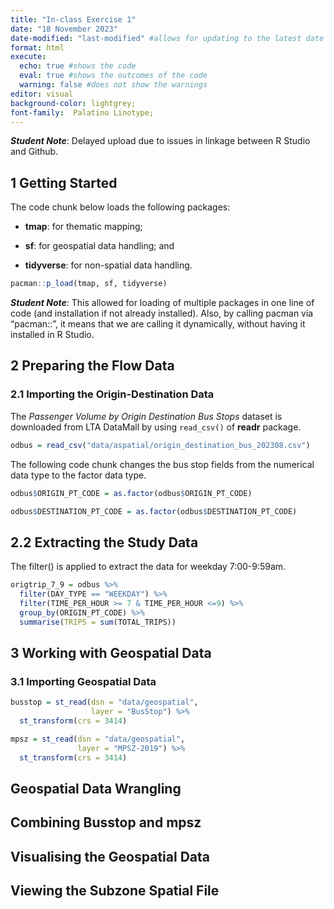 ```yaml
---
title: "In-class Exercise 1"
date: "18 November 2023"
date-modified: "last-modified" #allows for updating to the latest date
format: html
execute: 
  echo: true #shows the code
  eval: true #shows the outcomes of the code
  warning: false #does not show the warnings
editor: visual
background-color: lightgrey;
font-family:  Palatino Linotype;
---
```


***Student Note***: Delayed upload due to issues in linkage between R Studio and Github.

## 1 Getting Started

The code chunk below loads the following packages:

-   **tmap**: for thematic mapping;

-   **sf**: for geospatial data handling; and

-   **tidyverse**: for non-spatial data handling.

```r
pacman::p_load(tmap, sf, tidyverse)
```

***Student Note***: This allowed for loading of multiple packages in one line of code (and installation if not already installed). Also, by calling pacman via "pacman::", it means that we are calling it dynamically, without having it installed in R Studio.

## 2 Preparing the Flow Data

### 2.1 Importing the Origin-Destination Data

The *Passenger Volume by Origin Destination Bus Stops* dataset is downloaded from LTA DataMall by using `read_csv()` of **readr** package.

```r
odbus = read_csv("data/aspatial/origin_destination_bus_202308.csv")
```

The following code chunk changes the bus stop fields from the numerical data type to the factor data type.

```r
odbus$ORIGIN_PT_CODE = as.factor(odbus$ORIGIN_PT_CODE)

odbus$DESTINATION_PT_CODE = as.factor(odbus$DESTINATION_PT_CODE)
```

## 2.2 Extracting the Study Data

The filter() is applied to extract the data for weekday 7:00-9:59am.

```r
origtrip_7_9 = odbus %>%
  filter(DAY_TYPE == "WEEKDAY") %>%
  filter(TIME_PER_HOUR >= 7 & TIME_PER_HOUR <=9) %>%
  group_by(ORIGIN_PT_CODE) %>%
  summarise(TRIPS = sum(TOTAL_TRIPS))
```

## 3 Working with Geospatial Data

### 3.1 Importing Geospatial Data

```r
busstop = st_read(dsn = "data/geospatial",
                  layer = "BusStop") %>%
  st_transform(crs = 3414)
```

```r
mpsz = st_read(dsn = "data/geospatial",
               layer = "MPSZ-2019") %>%
  st_transform(crs = 3414)
```

## Geospatial Data Wrangling

## Combining Busstop and mpsz

## Visualising the Geospatial Data

## Viewing the Subzone Spatial File
